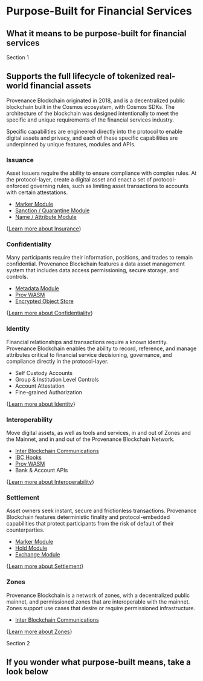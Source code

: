 # Purpose-Built for Financial Services

## What it means to be purpose-built for financial services

Section 1

## Supports the full lifecycle of tokenized real-world financial assets

Provenance Blockchain originated in 2018, and is a decentralized public blockchain built in the Cosmos ecosystem, with Cosmos SDKs. The architecture of the blockchain was designed intentionally to meet the specific and unique requirements of the financial services industry.

Specific capabilities are engineered directly into the protocol to enable digital assets and privacy, and each of these specific capabilities are underpinned by unique features, modules and APIs.

### Issuance

Asset issuers require the ability to ensure compliance with complex rules. At the protocol-layer, create a digital asset and enact a set of protocol-enforced governing rules, such as limiting asset transactions to accounts with certain attestations.

- [Marker Module](https://developer.provenance.io/docs/sdk/marker/)
- [Sanction / Quarantine Module](https://developer.provenance.io/docs/sdk/quarantine/)
- [Name / Attribute Module](https://developer.provenance.io/docs/sdk/attribute/)

\{[Learn more about Insurance](https://provenance.io/solutions/capabilities/markers/)\}

### Confidentiality

Many participants require their information, positions, and trades to remain confidential. Provenance Blockchain features a data asset management system that includes data access permissioning, secure storage, and controls.

- [Metadata Module](https://developer.provenance.io/docs/sdk/metadata/)
- [Prov WASM](https://developer.provenance.io/docs/sdk/metadata/)
- [Encrypted Object Store](https://developer.provenance.io/docs/pb/p8e/overview/encrypted-object-store/)

\{[Learn more about Confidentiality](https://provenance.io/solutions/capabilities/confidentiality/)\}

### Identity

Financial relationships and transactions require a known identity. Provenance Blockchain enables the ability to record, reference, and manage attributes critical to financial service decisioning, governance, and compliance directly in the protocol-layer.

- Self Custody Accounts
- Group & Institution Level Controls
- Account Attestation
- Fine-grained Authorization

\{[Learn more about Identity](https://provenance.io/solutions/capabilities/identity/)\}

### Interoperability

Move digital assets, as well as tools and services, in and out of Zones and the Mainnet, and in and out of the Provenance Blockchain Network.

- [Inter Blockchain Communications](https://developer.provenance.io/docs/build/libraries/#ibc)
- [IBC Hooks](https://developer.provenance.io/docs/sdk/ibchooks/)
- [Prov WASM](https://developer.provenance.io/docs/sdk/z-smart-contracts/)
- Bank & Account APIs

\{[Learn more about Interoperability](https://provenance.io/solutions/capabilities/interoperability/)\}

### Settlement

Asset owners seek instant, secure and frictionless transactions. Provenance Blockchain features deterministic finality and protocol-embedded capabilities that protect participants from the risk of default of their counterparties.

- [Marker Module](https://developer.provenance.io/docs/sdk/marker/)
- [Hold Module](https://developer.provenance.io/docs/sdk/hold/)
- [Exchange Module](https://developer.provenance.io/docs/sdk/exchange/)

\{[Learn more about Settlement](https://provenance.io/solutions/capabilities/markers/)\}

### Zones

Provenance Blockchain is a network of zones, with a decentralized public mainnet, and permissioned zones that are interoperable with the mainnet. Zones support use cases that desire or require permissioned infrastructure.

- [Inter Blockchain Communications](https://developer.provenance.io/docs/build/libraries/#ibc)

\{[Learn more about Zones](https://provenance.io/solutions/capabilities/zones/)\}

Section 2

## If you wonder what purpose-built means, take a look below


<ReactPlayer url="https://www.youtube.com/watch?v=CKPOG8huTRg" />
